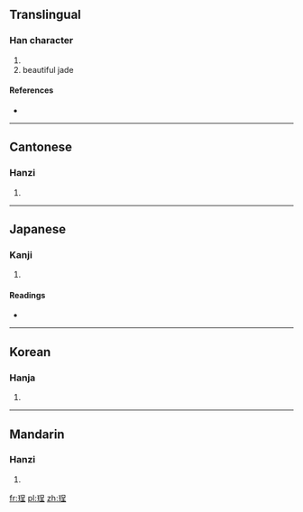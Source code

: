==Translingual==

===Han character===
{{Han char|rn=96|rad=玉|as=07|sn=11|four=1611<sub>4</sub>|canj=一土口竹土 (MGRHG)}}

# {{defn|Han|sort=玉07}}
# beautiful jade

====References====
* {{Han ref|kx=0732.060|dkj=20988|dj=1143.070|hdz=21116.010|uh=73F5|ud=29685|bh=D66D|bd=54893}}

----

==Cantonese==

===Hanzi===
{{yue-hanzi|jyut=|y=ching4}}

# {{defn|lang=yue|sort=玉07}}

----

==Japanese==

===Kanji===
{{ja-kanji|grade=|rs=玉07}}

# {{defn|lang=ja|sort=玉07}}

====Readings====
* {{ja-readings|on=[[てい]] (tei), [[じょう]] (jō), [[ちょう]] (chō)|kun=}}

----

==Korean==

===Hanja===
{{ko-hanja|hangeul=정|eumhun=|rv=jeong|mr=chŏng|y=ceng}}

# {{defn|lang=ko|sort=玉07}}

----

==Mandarin==

===Hanzi===
{{cmn-hanzi|pin=[[chéng]] ([[cheng2]])|wg=ch'eng<sup>2</sup>}}

# {{defn|lang=cmn|sort=玉07}}

[[fr:珵]]
[[pl:珵]]
[[zh:珵]]